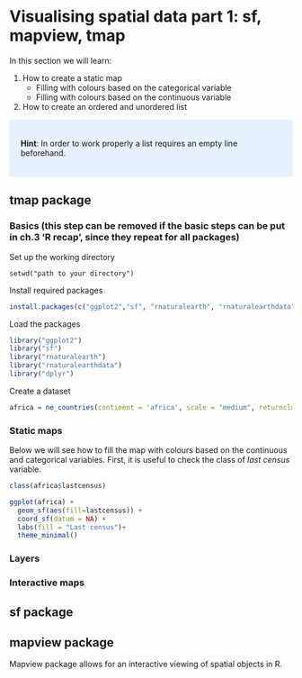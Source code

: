 # Visualising spatial data part 1: sf, mapview, tmap {#visualising-1}

In this section we will learn:

1. How to create a static map 
    + Filling with colours based on the categorical variable
    + Filling with colours based on the continuous variable
2. How to create an ordered and unordered list

<style>
div.blue { background-color:#e6f0ff; border-radius: 5px; padding: 20px;}
</style>
<div class = "blue">
**Hint**: In order to work properly a list requires an empty line beforehand.
</div>
## tmap package
### Basics (this step can be removed if the basic steps can be put in ch.3 'R recap', since they repeat for all packages)
Set up the working directory 
```{}
setwd("path to your directory")
```
Install required packages
```r
install.packages(c("ggplot2","sf", "rnaturalearth", "rnaturalearthdata"))
```
Load the packages
```r
library("ggplot2")
library("sf")
library("rnaturalearth")
library("rnaturalearthdata")
library("dplyr")
```
Create a dataset
```r
africa = ne_countries(continent = 'africa', scale = "medium", returnclass = "sf")
```
### Static maps
Below we will see how to fill the map with colours based on the continuous and categorical variables. First, it is useful to check the class of *last census* variable.
```r
class(africa$lastcensus)
```
```r
ggplot(africa) + 
  geom_sf(aes(fill=lastcensus)) + 
  coord_sf(datum = NA) + 
  labs(fill = "Last census")+
  theme_minimal()
```
### Layers
### Interactive maps

## sf package 

## mapview package
Mapview package allows for an interactive viewing of spatial objects in R.

